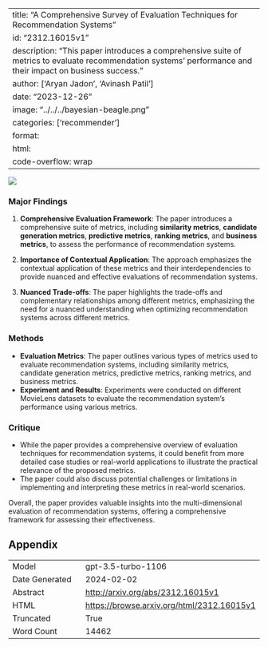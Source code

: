 
---
title: "A Comprehensive Survey of Evaluation Techniques for Recommendation Systems"
id: "2312.16015v1"
description: "This paper introduces a comprehensive suite of metrics to evaluate recommendation systems' performance and their impact on business success."
author: ['Aryan Jadon', 'Avinash Patil']
date: "2023-12-26"
image: "../../../bayesian-beagle.png"
categories: ['recommender']
format:
  html:
    code-overflow: wrap
---

![](None)

### Major Findings

1. **Comprehensive Evaluation Framework**: The paper introduces a comprehensive suite of metrics, including **similarity metrics**, **candidate generation metrics**, **predictive metrics**, **ranking metrics**, and **business metrics**, to assess the performance of recommendation systems.

2. **Importance of Contextual Application**: The approach emphasizes the contextual application of these metrics and their interdependencies to provide nuanced and effective evaluations of recommendation systems.

3. **Nuanced Trade-offs**: The paper highlights the trade-offs and complementary relationships among different metrics, emphasizing the need for a nuanced understanding when optimizing recommendation systems across different metrics.


### Methods

- **Evaluation Metrics**: The paper outlines various types of metrics used to evaluate recommendation systems, including similarity metrics, candidate generation metrics, predictive metrics, ranking metrics, and business metrics.
- **Experiment and Results**: Experiments were conducted on different MovieLens datasets to evaluate the recommendation system's performance using various metrics.


### Critique

- While the paper provides a comprehensive overview of evaluation techniques for recommendation systems, it could benefit from more detailed case studies or real-world applications to illustrate the practical relevance of the proposed metrics.
- The paper could also discuss potential challenges or limitations in implementing and interpreting these metrics in real-world scenarios.

Overall, the paper provides valuable insights into the multi-dimensional evaluation of recommendation systems, offering a comprehensive framework for assessing their effectiveness.

## Appendix

|          |          |
|----------|----------|
| Model     | gpt-3.5-turbo-1106       |
| Date Generated     | 2024-02-02       |
| Abstract | [http://arxiv.org/abs/2312.16015v1](http://arxiv.org/abs/2312.16015v1)        |
| HTML     | [https://browse.arxiv.org/html/2312.16015v1](https://browse.arxiv.org/html/2312.16015v1)       |
| Truncated       | True       |
| Word Count       | 14462       |